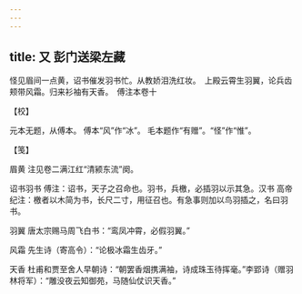 ```yaml
---
---
---
```

title: 又 彭门送梁左藏
---







怪见眉间一点黄，诏书催发羽书忙。从教娇泪洗红妆。　上殿云霄生羽翼，论兵齿颊带风霜。归来衫袖有天香。　傅注本卷十





【校】


元本无题，从傅本。 傅本“风”作“冰”。 毛本题作“有赠”。“怪”作“惟”。





【笺】


眉黄 注见卷二满江红“清颍东流”阕。

诏书羽书 傅注：诏书，天子之召命也。羽书，兵檄，必插羽以示其急。汉书 高帝纪注：檄者以木简为书，长尺二寸，用征召也。有急事则加以鸟羽插之，名曰羽书。

羽翼 唐太宗赐马周飞白书：“鸾凤冲霄，必假羽翼。”

风霜 先生诗（寄高令）：“论极冰霜生齿牙。”

天香 杜甫和贾至舍人早朝诗：“朝罢香烟携满袖，诗成珠玉待挥毫。”李郢诗（赠羽林将军）：“雕没夜云知御苑，马随仙仗识天香。”